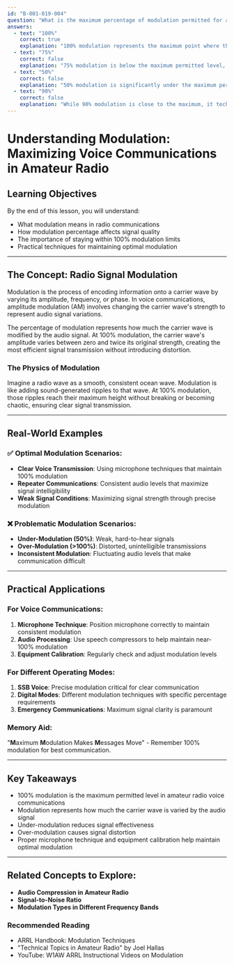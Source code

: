 ```yaml
---
id: "B-001-019-004"
question: "What is the maximum percentage of modulation permitted for amateur radio voice communications?"
answers:
  - text: "100%"
    correct: true
    explanation: "100% modulation represents the maximum point where the carrier wave is completely varied by the audio signal without causing distortion or over-modulation. At this level, the signal's peak amplitude reaches double the carrier's unmodulated amplitude, which provides maximum signal strength and audio intelligibility without generating excessive harmonic or adjacent channel interference."
  - text: "75%"
    correct: false
    explanation: "75% modulation is below the maximum permitted level, which would result in reduced signal effectiveness and lower audio transmission power. While technically safe, this modulation level would not maximize the signal's potential communication capabilities in amateur radio operations."
  - text: "50%"
    correct: false
    explanation: "50% modulation is significantly under the maximum permitted level, which would produce a weak, less intelligible signal. At this modulation percentage, the audio would sound thin and lack the punch required for effective communication, especially in challenging radio propagation conditions."
  - text: "90%"
    correct: false
    explanation: "While 90% modulation is close to the maximum, it technically exceeds the permitted 100% modulation limit. Exceeding 100% modulation can cause signal distortion, splatter on adjacent frequencies, and potentially violate amateur radio technical standards."
---
```


# Understanding Modulation: Maximizing Voice Communications in Amateur Radio

## Learning Objectives
By the end of this lesson, you will understand:
- What modulation means in radio communications
- How modulation percentage affects signal quality
- The importance of staying within 100% modulation limits
- Practical techniques for maintaining optimal modulation

---

## The Concept: Radio Signal Modulation

Modulation is the process of encoding information onto a carrier wave by varying its amplitude, frequency, or phase. In voice communications, amplitude modulation (AM) involves changing the carrier wave's strength to represent audio signal variations.

The percentage of modulation represents how much the carrier wave is modified by the audio signal. At 100% modulation, the carrier wave's amplitude varies between zero and twice its original strength, creating the most efficient signal transmission without introducing distortion.

### The Physics of Modulation

Imagine a radio wave as a smooth, consistent ocean wave. Modulation is like adding sound-generated ripples to that wave. At 100% modulation, those ripples reach their maximum height without breaking or becoming chaotic, ensuring clear signal transmission.

---

## Real-World Examples

### ✅ Optimal Modulation Scenarios:
- **Clear Voice Transmission**: Using microphone techniques that maintain 100% modulation
- **Repeater Communications**: Consistent audio levels that maximize signal intelligibility
- **Weak Signal Conditions**: Maximizing signal strength through precise modulation

### ❌ Problematic Modulation Scenarios:
- **Under-Modulation (50%)**: Weak, hard-to-hear signals
- **Over-Modulation (>100%)**: Distorted, unintelligible transmissions
- **Inconsistent Modulation**: Fluctuating audio levels that make communication difficult

---

## Practical Applications

### For Voice Communications:
1. **Microphone Technique**: Position microphone correctly to maintain consistent modulation
2. **Audio Processing**: Use speech compressors to help maintain near-100% modulation
3. **Equipment Calibration**: Regularly check and adjust modulation levels

### For Different Operating Modes:
1. **SSB Voice**: Precise modulation critical for clear communication
2. **Digital Modes**: Different modulation techniques with specific percentage requirements
3. **Emergency Communications**: Maximum signal clarity is paramount

### Memory Aid:
"**M**aximum **M**odulation Makes **M**essages Move" - Remember 100% modulation for best communication.

---

## Key Takeaways

- 100% modulation is the maximum permitted level in amateur radio voice communications
- Modulation represents how much the carrier wave is varied by the audio signal
- Under-modulation reduces signal effectiveness
- Over-modulation causes signal distortion
- Proper microphone technique and equipment calibration help maintain optimal modulation

---

## Related Concepts to Explore:
- **Audio Compression in Amateur Radio**
- **Signal-to-Noise Ratio**
- **Modulation Types in Different Frequency Bands**

### Recommended Reading
- ARRL Handbook: Modulation Techniques
- "Technical Topics in Amateur Radio" by Joel Hallas
- YouTube: W1AW ARRL Instructional Videos on Modulation